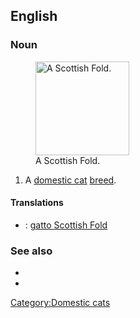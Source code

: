 ==English==

===Noun===
{{en-noun|sg=[[Scottish]] [[fold|Fold]]}}
[[File:Scottish fold.jpg|thumb|right|150px|A Scottish Fold.]]
# A [[domestic cat]] [[breed]].

====Translations====
{{checktrans-top}}
*{{ttbc|Italian}}: [[gatto Scottish Fold]]
{{trans-mid}}

{{trans-bottom}}

===See also===
*{{pedia|Scottish Fold}}
*{{commonslite|Category:Scottish Fold}}

[[Category:Domestic cats]]